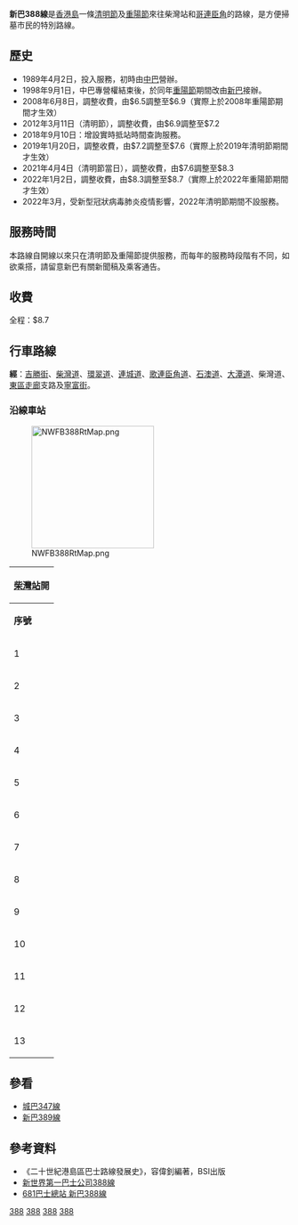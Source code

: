 {{公共汽車路線基礎資訊
|路線名稱             = 新巴388線
|外文名稱             = NWFB Route 388
|代表圖像             = NWFB4005 388.jpg
|代表圖像二           = 
|經營者               = 新世界第一巴士
|所屬車廠             = 杏花邨車廠<br>黃竹坑車廠
|路線用車             = [[Enviro_500|Enviro 500]] 11.3米（4000-4039）<BR>[[Enviro_500_MMC|Enviro 500 MMC]] 11.3米（4040-4091）<BR>[[富豪B9TL|富豪B9TL]] 11.3米（4500-4529）
|起點站               = [[柴灣站|柴灣站]]
|途經地點             = 石澳道、柴灣道
|終點站               = [[哥連臣角|哥連臣角]]（循環點）
|路線性質             = 清明節及重陽節循環特別線
|全程行駛里程         = 6.3公里
|全程行車時間         = 45分鐘
|服務時間             = 清明節及重陽節期間提供服務
|起點站服務時間       = 
|終點站服務時間       = 
|班次頻率             = 視乎情況而定
|全程收費             = $8.7
|服務時間以外替代路線 = 港島專線小巴16系路線<br>[[香港的士|的士]]
|主要競爭交通         = 同上
}}

'''新巴388線'''是[[香港島|香港島]]一條[[清明節|清明節]]及[[重陽節|重陽節]]來往柴灣站和[[哥連臣角|哥連臣角]]的路線，是方便掃墓市民的特別路線。

==歷史==
*1989年4月2日，投入服務，初時由[[中華汽車有限公司|中巴]]營辦。
*1998年9月1日，中巴專營權結束後，於同年[[重陽節|重陽節]]期間改由[[新巴|新巴]]接辦。
*2008年6月8日，調整收費，由$6.5調整至$6.9（實際上於2008年重陽節期間才生效）
*2012年3月11日（清明節），調整收費，由$6.9調整至$7.2
*2018年9月10日：增設實時抵站時間查詢服務。
*2019年1月20日，調整收費，由$7.2調整至$7.6（實際上於2019年清明節期間才生效）
*2021年4月4日（清明節當日），調整收費，由$7.6調整至$8.3
*2022年1月2日，調整收費，由$8.3調整至$8.7（實際上於2022年重陽節期間才生效）
*2022年3月，受新型冠狀病毒肺炎疫情影響，2022年清明節期間不設服務。

==服務時間==
本路線自開線以來只在清明節及重陽節提供服務，而每年的服務時段階有不同，如欲乘搭，請留意新巴有關新聞稿及乘客通告。

==收費==
全程：$8.7
{{fare-remarks|NWFB|fcs=Y}}

==行車路線==
'''經'''：[[吉勝街|吉勝街]]、[[柴灣道|柴灣道]]、[[環翠道|環翠道]]、[[連城道|連城道]]、[[歌連臣角道|歌連臣角道]]、[[石澳道|石澳道]]、[[大潭道|大潭道]]、柴灣道、[[東區走廊|東區走廊]]支路及[[寧富街|寧富街]]。

===沿線車站===
[[File:NWFB388RtMap.png|220px]]
{|class="wikitable" style="text-align: center"
!colspan=3|[[柴灣站|柴灣站]]開
|-
!'''序號'''!!'''車站名稱'''!!'''位置'''
|- 
|1||[[柴灣站|柴灣站]]||[[柴灣站公共運輸交匯處|柴灣站公共運輸交匯處]]
|-
|2||[[環翠邨|環翠邨]]停車場||連城道
|-
|3||[[柴灣華人永遠墳場|華人永遠墳場]]||rowspan=4|哥連臣角道
|-
|4||[[西灣國殤紀念墳場|西灣國殤紀念墳場]]
|-
|5||[[香港佛教墳場|佛教墳場]]
|-
|6||[[歌連臣角火葬場|歌連臣角火葬場]]
|-
|7||[[大潭道|大潭道]]||[[石澳道|石澳道]]
|-
|8||[[香港女童軍總會|女童軍訓練中心]]||rowspan=2|大潭道
|-
|9||[[山翠苑|山翠苑]]
|-
|10||[[東區醫院|東區醫院]]||rowspan=3|[[柴灣道|柴灣道]]
|-
|11||高威閣
|-
|12||康民街
|-
|13||柴灣站||柴灣站公共運輸交匯處
|}

==參看==
*[[城巴347線|城巴347線]]
*[[新巴389線|新巴389線]]

==參考資料==
*《二十世紀港島區巴士路線發展史》，容偉釗編著，BSI出版
*[http://www.nwstbus.com.hk/routes/routeinfo.aspx?intLangID=2&route=388&routetype=H&company=7 新世界第一巴士公司388線] {{Wayback|url=http://www.nwstbus.com.hk/routes/routeinfo.aspx?intLangID=2&route=388&routetype=H&company=7 |date=20160304095342 }}
*[http://www.681busterminal.com/hk-388.html 681巴士總站 新巴388線] {{Wayback|url=http://www.681busterminal.com/hk-388.html |date=20190917145809 }}
{{香港東區巴士路線列表}}{{香港掃墓特別巴士路線}}

[[Category:城巴及新世界第一巴士特別巴士路線|388]]
[[Category:香港島特別巴士路線|388]]
[[Category:香港東區巴士路線|388]]
[[Category:清明節及重陽節特別巴士路線|388]]